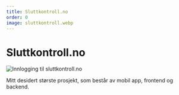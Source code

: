 ```yaml
---
title: Sluttkontroll.no
order: 0
image: sluttkontroll.webp
---
```


# Sluttkontroll.no

![Innlogging til sluttkontroll.no](/images/projects/sluttkontroll.webp "Sluttkontroll innlogging")

Mitt desidert største prosjekt, som består av mobil app, frontend og backend.